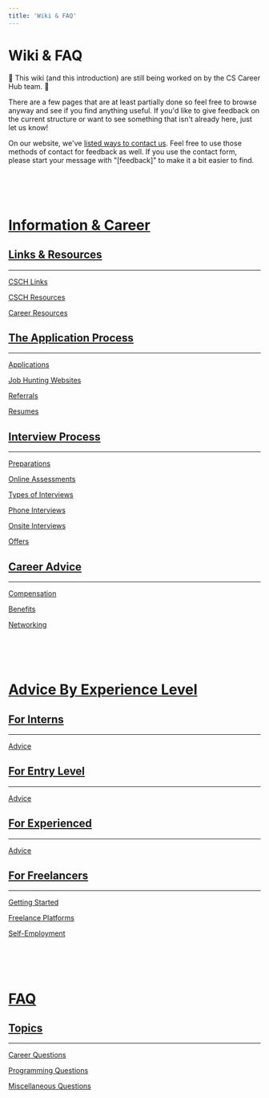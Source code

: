```yaml
---
title: 'Wiki & FAQ'
---
```



<h1 className={styles.bigTitle}>Wiki & FAQ</h1>

🚧 This wiki (and this introduction) are still being worked on by the CS Career Hub team. 🚧

There are a few pages that are at least partially done so feel free to browse anyway and see if you find anything useful. If you'd like to give feedback on the current structure or want to see something that isn't already here, just let us know!

On our website, we've [listed ways to contact us](/contact). Feel free to use those methods of contact for feedback as well. If you use the contact form, please start your message with "[feedback]" to make it a bit easier to find.

<br />
<br />
<br />

# [Information & Career](/wiki-faq/information-career)

## [Links & Resources](/wiki-faq/information-career/links-resources/)

---

[CSCH Links](/wiki-faq/information-career/links-resources/csch-links)

[CSCH Resources](/wiki-faq/information-career/links-resources/csch-resources)

[Career Resources](/wiki-faq/information-career/links-resources/career-resources)

## [The Application Process](/wiki-faq/information-career/application-process)

---

[Applications](/wiki-faq/information-career/application-process/applications)

[Job Hunting Websites](/wiki-faq/information-career/application-process/job-hunting-websites)

[Referrals](/wiki-faq/information-career/application-process/referrals)

[Resumes](/wiki-faq/information-career/application-process/resumes)

## [Interview Process](/wiki-faq/information-career/interview-process)

---

[Preparations](/wiki-faq/information-career/interview-process/preparations)

[Online Assessments](/wiki-faq/information-career/interview-process/online-assessments)

[Types of Interviews](/wiki-faq/information-career/interview-process/types-of-interviews)

[Phone Interviews](/wiki-faq/information-career/interview-process/phone-interviews)

[Onsite Interviews](/wiki-faq/information-career/interview-process/onsite-interviews)

[Offers](/wiki-faq/information-career/interview-process/offers)

## [Career Advice](/wiki-faq/information-career/career-advice)

---

[Compensation](/wiki-faq/information-career/career-advice/compensation)

[Benefits](/wiki-faq/information-career/career-advice/benefits)

[Networking](/wiki-faq/information-career/career-advice/networking)

<br />
<br />
<br />

# [Advice By Experience Level](/wiki-faq/advice-by-experience-level)

## [For Interns](/wiki-faq/advice-by-experience-level/for-interns)

---

[Advice](/wiki-faq/advice-by-experience-level/for-interns/advice)

## [For Entry Level](/wiki-faq/advice-by-experience-level/for-entry-level)

---

[Advice](/wiki-faq/for-entry-level/advice)

## [For Experienced](/wiki-faq/advice-by-experience-level/for-experienced)

---

[Advice](/wiki-faq/advice-by-experience-level/for-experienced/advice)

## [For Freelancers](/wiki-faq/advice-by-experience-level/for-freelancers)

---

[Getting Started](/wiki-faq/advice-by-experience-level/for-freelancers/getting-started)

[Freelance Platforms](/wiki-faq/advice-by-experience-level/for-freelancers/freelance-platforms)

[Self-Employment](/wiki-faq/advice-by-experience-level/for-freelancers/self-employment)

<br />
<br />
<br />

# [FAQ](/wiki-faq/faq)

## [Topics](wiki-faq/faq/topics)

---

[Career Questions](/wiki-faq/faq/topics/career-questions)

[Programming Questions](/wiki-faq/faq/topics/programming-questions)

[Miscellaneous Questions](/wiki-faq/faq/topics/miscellaneous-questions)
